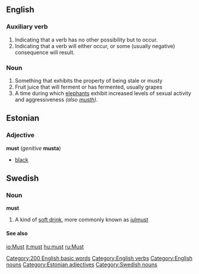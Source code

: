 ==English==

=== Auxiliary verb ===
#Indicating that a verb has no other possibility but to occur.
#Indicating that a verb will either occur, or some (usually negative) consequence will result.

=== Noun ===
#Something that exhibits the property of being stale or musty
#Fruit juice that will ferment or has fermented, usually grapes
#A time during which [[elephant]]s exhibit increased levels of sexual activity and aggressiveness ''(also [[musth]])''.

==Estonian==

===Adjective===
'''must''' (''genitive'' '''musta''')

*[[black]]

==Swedish==

===Noun===<!---proper?--->
'''must'''

#A kind of [[soft drink]], more commonly known as [[julmust]]

====See also====
{{pedialite}}

[[Category:200 English basic words]]
[[Category:English verbs]]
[[Category:English nouns]]
[[Category:Estonian adjectives]]
[[Category:Swedish nouns]]

[[io:Must]]
[[it:must]]
[[hu:must]]
[[ru:Must]]